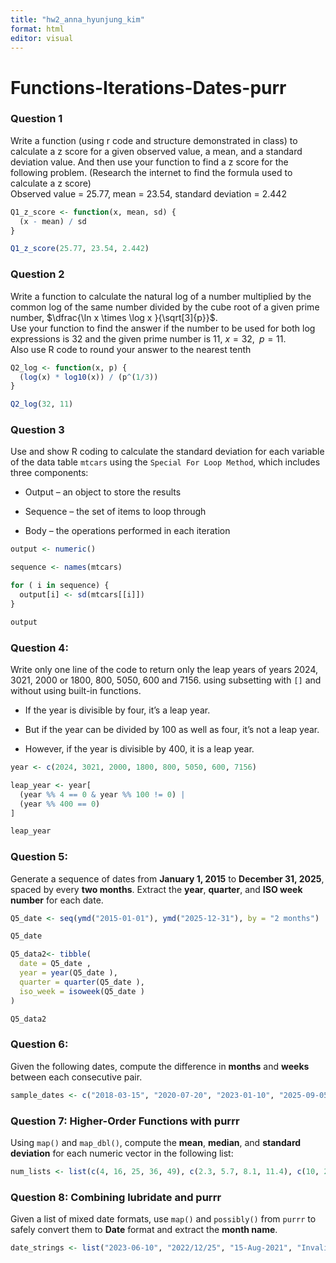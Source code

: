 ```yaml
---
title: "hw2_anna_hyunjung_kim"
format: html
editor: visual
---
```


# **Functions-Iterations-Dates-purr**

### **Question 1**

Write a function (using r code and structure demonstrated in class) to calculate a z score for a given observed value, a mean, and a standard deviation value. And then use your function to find a z score for the following problem. (Research the internet to find the formula used to calculate a z score)\
Observed value = 25.77, mean = 23.54, standard deviation = 2.442

```r

Q1_z_score <- function(x, mean, sd) {
  (x - mean) / sd
}

Q1_z_score(25.77, 23.54, 2.442)

```

### Question 2

Write a function to calculate the natural log of a number multiplied by the common log of the same number divided by the cube root of a given prime number, $\dfrac{\ln x \times \log x }{\sqrt[3]{p}}$.\
Use your function to find the answer if the number to be used for both log expressions is 32 and the given prime number is 11, $x = 32, \;\;p=11$.\
Also use R code to round your answer to the nearest tenth

```r
Q2_log <- function(x, p) {
  (log(x) * log10(x)) / (p^(1/3))
}

Q2_log(32, 11)

```

### Question 3

Use and show R coding to calculate the standard deviation for each variable of the data table `mtcars` using the `Special For Loop Method`, which includes three components:

-   Output – an object to store the results

-   Sequence – the set of items to loop through

-   Body – the operations performed in each iteration

```r
output <- numeric()

sequence <- names(mtcars)

for ( i in sequence) {
  output[i] <- sd(mtcars[[i]])
}

output


```

### Question 4:

Write only one line of the code to return only the leap years of years 2024, 3021, 2000 or 1800, 800, 5050, 600 and 7156. using subsetting with `[]` and without using built-in functions.

-   If the year is divisible by four, it's a leap year.

-   But if the year can be divided by 100 as well as four, it's not a leap year.

-   However, if the year is divisible by 400, it is a leap year.

```r

year <- c(2024, 3021, 2000, 1800, 800, 5050, 600, 7156)

leap_year <- year[
  (year %% 4 == 0 & year %% 100 != 0) |
  (year %% 400 == 0)
]

leap_year

```

### Question 5:

Generate a sequence of dates from **January 1, 2015** to **December 31, 2025**, spaced by every **two months**. Extract the **year**, **quarter**, and **ISO week number** for each date.

```r
Q5_date <- seq(ymd("2015-01-01"), ymd("2025-12-31"), by = "2 months")

Q5_date 

Q5_data2<- tibble(
  date = Q5_date ,
  year = year(Q5_date ),
  quarter = quarter(Q5_date ),
  iso_week = isoweek(Q5_date )
)

Q5_data2
```

### Question 6:

Given the following dates, compute the difference in **months** and **weeks** between each consecutive pair.

``` r
sample_dates <- c("2018-03-15", "2020-07-20", "2023-01-10", "2025-09-05")
```

### Question 7: Higher-Order Functions with purrr

Using `map()` and `map_dbl()`, compute the **mean**, **median**, and **standard deviation** for each numeric vector in the following list:

``` r
num_lists <- list(c(4, 16, 25, 36, 49), c(2.3, 5.7, 8.1, 11.4), c(10, 20, 30, 40, 50))
```

### Question 8: Combining lubridate and purrr

Given a list of mixed date formats, use `map()` and `possibly()` from `purrr` to safely convert them to **Date** format and extract the **month name**.

``` r
date_strings <- list("2023-06-10", "2022/12/25", "15-Aug-2021", "InvalidDate")
```

## 
